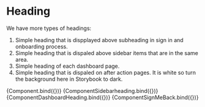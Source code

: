 
<Meta title="Elements/Heading" component={Heading} />

# Heading

We have more types of headings:

1. Simple heading that is dispplayed above subheading in sign in and onboarding process.
2. Simple heading that is dispaled above sidebar items that are in the same area.
3. Simple heading of each dashboard page.
4. Simple heading that is dispaled on after action pages. It is white so turn the background here in Storybook to dark.


<Canvas>
  <Story
    name="Default"
    args={{
      text: "Start to improve your work environment!",
    }}>
    {Component.bind({})}
  </Story>
  <Story
    name="Sidebar"
    args={{
      text: "Menu",
    }}>
    {ComponentSidebarheading.bind({})}
  </Story>
  <Story
    name="Dashboard"
    args={{
      text: "Dashboard",
    }}>
    {ComponentDashboardHeading.bind({})}
  </Story>
  <Story
    name="After action"
    args={{
      text: "We will look forward to seeing you again sometime... 👋",
    }}>
    {ComponentSignMeBack.bind({})}
  </Story>
</Canvas>
